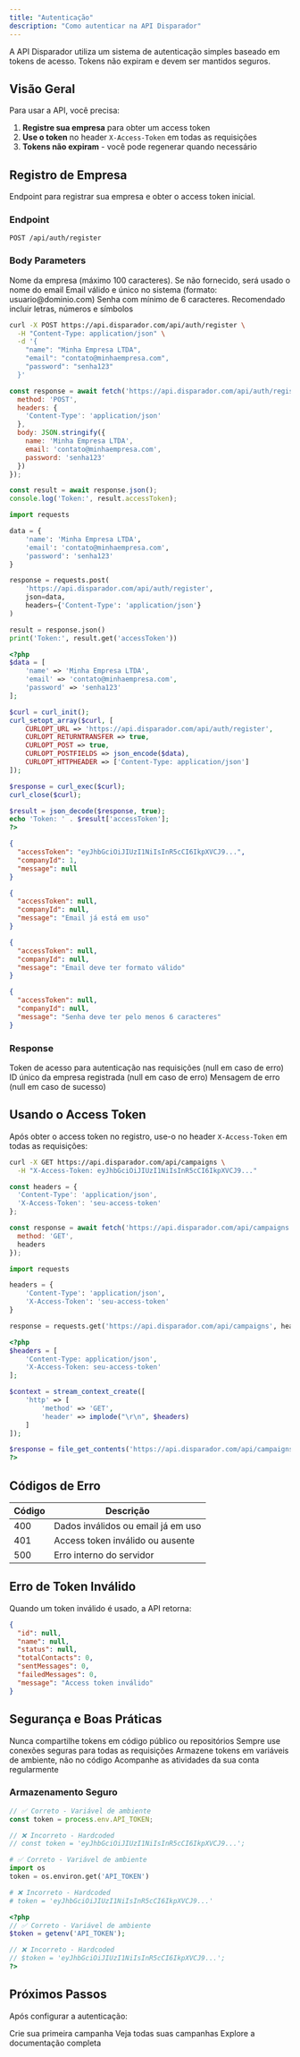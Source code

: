 ```yaml
---
title: "Autenticação"
description: "Como autenticar na API Disparador"
---
```


<Warning>
A API Disparador utiliza um sistema de autenticação simples baseado em tokens de acesso. Tokens não expiram e devem ser mantidos seguros.
</Warning>

## Visão Geral

Para usar a API, você precisa:

1. **Registre sua empresa** para obter um access token
2. **Use o token** no header `X-Access-Token` em todas as requisições  
3. **Tokens não expiram** - você pode regenerar quando necessário

## Registro de Empresa

<Note>
Endpoint para registrar sua empresa e obter o access token inicial.
</Note>

### Endpoint
```http
POST /api/auth/register
```

### Body Parameters

<ParamField body="name" type="string" optional>
  Nome da empresa (máximo 100 caracteres). Se não fornecido, será usado o nome do email
</ParamField>

<ParamField body="email" type="string" required>
  Email válido e único no sistema (formato: usuario@dominio.com)
</ParamField>

<ParamField body="password" type="string" required>
  Senha com mínimo de 6 caracteres. Recomendado incluir letras, números e símbolos
</ParamField>

<RequestExample>

```bash cURL
curl -X POST https://api.disparador.com/api/auth/register \
  -H "Content-Type: application/json" \
  -d '{
    "name": "Minha Empresa LTDA",
    "email": "contato@minhaempresa.com",
    "password": "senha123"
  }'
```

```javascript JavaScript
const response = await fetch('https://api.disparador.com/api/auth/register', {
  method: 'POST',
  headers: {
    'Content-Type': 'application/json'
  },
  body: JSON.stringify({
    name: 'Minha Empresa LTDA',
    email: 'contato@minhaempresa.com',
    password: 'senha123'
  })
});

const result = await response.json();
console.log('Token:', result.accessToken);
```

```python Python
import requests

data = {
    'name': 'Minha Empresa LTDA',
    'email': 'contato@minhaempresa.com',
    'password': 'senha123'
}

response = requests.post(
    'https://api.disparador.com/api/auth/register',
    json=data,
    headers={'Content-Type': 'application/json'}
)

result = response.json()
print('Token:', result.get('accessToken'))
```

```php PHP
<?php
$data = [
    'name' => 'Minha Empresa LTDA',
    'email' => 'contato@minhaempresa.com',
    'password' => 'senha123'
];

$curl = curl_init();
curl_setopt_array($curl, [
    CURLOPT_URL => 'https://api.disparador.com/api/auth/register',
    CURLOPT_RETURNTRANSFER => true,
    CURLOPT_POST => true,
    CURLOPT_POSTFIELDS => json_encode($data),
    CURLOPT_HTTPHEADER => ['Content-Type: application/json']
]);

$response = curl_exec($curl);
curl_close($curl);

$result = json_decode($response, true);
echo 'Token: ' . $result['accessToken'];
?>
```

</RequestExample>

<ResponseExample>

```json Sucesso (200 OK)
{
  "accessToken": "eyJhbGciOiJIUzI1NiIsInR5cCI6IkpXVCJ9...",
  "companyId": 1,
  "message": null
}
```

```json Erro - Email já em uso (400)
{
  "accessToken": null,
  "companyId": null,
  "message": "Email já está em uso"
}
```

```json Erro - Email inválido (400)
{
  "accessToken": null,
  "companyId": null,
  "message": "Email deve ter formato válido"
}
```

```json Erro - Senha curta (400)
{
  "accessToken": null,
  "companyId": null,
  "message": "Senha deve ter pelo menos 6 caracteres"
}
```

</ResponseExample>

### Response

<ResponseField name="accessToken" type="string">
  Token de acesso para autenticação nas requisições (null em caso de erro)
</ResponseField>

<ResponseField name="companyId" type="number">
  ID único da empresa registrada (null em caso de erro)
</ResponseField>

<ResponseField name="message" type="string">
  Mensagem de erro (null em caso de sucesso)
</ResponseField>

## Usando o Access Token

Após obter o access token no registro, use-o no header `X-Access-Token` em todas as requisições:

<RequestExample>

```bash cURL
curl -X GET https://api.disparador.com/api/campaigns \
  -H "X-Access-Token: eyJhbGciOiJIUzI1NiIsInR5cCI6IkpXVCJ9..."
```

```javascript JavaScript
const headers = {
  'Content-Type': 'application/json',
  'X-Access-Token': 'seu-access-token'
};

const response = await fetch('https://api.disparador.com/api/campaigns', {
  method: 'GET',
  headers
});
```

```python Python
import requests

headers = {
    'Content-Type': 'application/json',
    'X-Access-Token': 'seu-access-token'
}

response = requests.get('https://api.disparador.com/api/campaigns', headers=headers)
```

```php PHP
<?php
$headers = [
    'Content-Type: application/json',
    'X-Access-Token: seu-access-token'
];

$context = stream_context_create([
    'http' => [
        'method' => 'GET',
        'header' => implode("\r\n", $headers)
    ]
]);

$response = file_get_contents('https://api.disparador.com/api/campaigns', false, $context);
?>
```

</RequestExample>

## Códigos de Erro

| Código | Descrição |
|--------|-----------|
| 400 | Dados inválidos ou email já em uso |
| 401 | Access token inválido ou ausente |
| 500 | Erro interno do servidor |

## Erro de Token Inválido

Quando um token inválido é usado, a API retorna:

```json
{
  "id": null,
  "name": null,
  "status": null,
  "totalContacts": 0,
  "sentMessages": 0,
  "failedMessages": 0,
  "message": "Access token inválido"
}
```

## Segurança e Boas Práticas

<CardGroup cols={2}>
  <Card title="Mantenha Seguro" icon="shield-check" color="#16a34a">
    Nunca compartilhe tokens em código público ou repositórios
  </Card>
  <Card title="Use HTTPS" icon="lock" color="#2563eb">
    Sempre use conexões seguras para todas as requisições
  </Card>
  <Card title="Variáveis de Ambiente" icon="key" color="#7c3aed">
    Armazene tokens em variáveis de ambiente, não no código
  </Card>
  <Card title="Monitore Uso" icon="chart-bar" color="#ea580c">
    Acompanhe as atividades da sua conta regularmente
  </Card>
</CardGroup>

### Armazenamento Seguro

<RequestExample>

```javascript JavaScript Correto
// ✅ Correto - Variável de ambiente
const token = process.env.API_TOKEN;

// ❌ Incorreto - Hardcoded
// const token = 'eyJhbGciOiJIUzI1NiIsInR5cCI6IkpXVCJ9...';
```

```python Python Correto
# ✅ Correto - Variável de ambiente
import os
token = os.environ.get('API_TOKEN')

# ❌ Incorreto - Hardcoded
# token = 'eyJhbGciOiJIUzI1NiIsInR5cCI6IkpXVCJ9...'
```

```php PHP Correto
<?php
// ✅ Correto - Variável de ambiente
$token = getenv('API_TOKEN');

// ❌ Incorreto - Hardcoded
// $token = 'eyJhbGciOiJIUzI1NiIsInR5cCI6IkpXVCJ9...';
?>
```

</RequestExample>

## Próximos Passos

Após configurar a autenticação:

<CardGroup cols={3}>
  <Card title="Criar Campanha" icon="plus" href="/api-reference/campaigns/create">
    Crie sua primeira campanha
  </Card>
  <Card title="Listar Campanhas" icon="list" href="/api-reference/campaigns/list">
    Veja todas suas campanhas
  </Card>
  <Card title="Documentação API" icon="book-open" href="/api-reference">
    Explore a documentação completa
  </Card>
</CardGroup>
